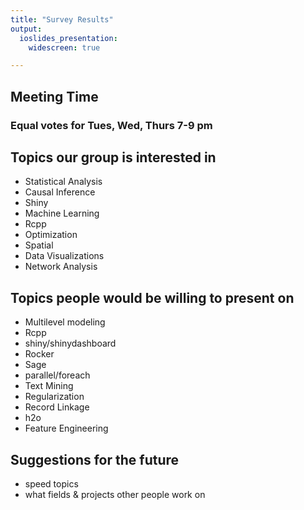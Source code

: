 ```yaml
---
title: "Survey Results"
output: 
  ioslides_presentation:
    widescreen: true

---
```


## Meeting Time  
### Equal votes for Tues, Wed, Thurs 7-9 pm

## Topics our group is interested in 
- Statistical Analysis
- Causal Inference
- Shiny
- Machine Learning  
- Rcpp
- Optimization
- Spatial
- Data Visualizations
- Network Analysis

## Topics people would be willing to present on
- Multilevel modeling
- Rcpp
- shiny/shinydashboard
- Rocker
- Sage
- parallel/foreach
- Text Mining
- Regularization
- Record Linkage
- h2o
- Feature Engineering

## Suggestions for the future
- speed topics
- what fields & projects other people work on